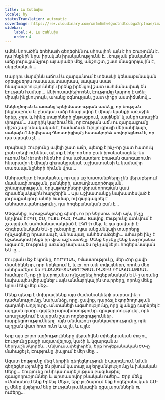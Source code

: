 ```yaml
---
title: Լա Էսենսիա
locale: hy
statusTranslation: automatic
coverImage: https://res.cloudinary.com/xmfm6mhw3gwctndtcubgx2rptnae/image/upload/v1740468922/small_cover_tratado_de_psicologia_revolucionaria_a4c0dca4e0.webp
sidebar:
    label: 4. Լա Էսենսիա
    order: 4
---
```

Ամեն նորածին երեխայի գեղեցիկն ու սիրալիրն այն է իր Էությունն է. դա ինքնին նրա իրական իրականությունն է... Էության բնականոն աճը յուրաքանչյուր արարածի մեջ, անշուշտ, շատ մնացորդային է, սկզբնական...

Մարդու մարմինն աճում և զարգանում է տեսակի կենսաբանական օրենքներին համապատասխան, սակայն նման հնարավորություններն իրենք իրենցով շատ սահմանափակ են Էության համար... Անխուսափելիորեն, Էությունը կարող է աճել միայն ինքնուրույն, առանց օգնության, շատ փոքր աստիճանով...

Անկեղծորեն և առանց երկիմաստության ասենք, որ Էության ինքնաբուխ և բնական աճը հնարավոր է միայն կյանքի առաջին երեք, չորս և հինգ տարիների ընթացքում, այսինքն՝ կյանքի առաջին փուլում... Մարդիկ կարծում են, որ Էության աճն ու զարգացումը միշտ շարունակական է, համաձայն էվոլյուցիայի մեխանիկայի, սակայն Ունիվերսալ Գնոստիցիզմը հստակորեն սովորեցնում է, որ դա այդպես չէ...

Որպեսզի Էությունը ավելի շատ աճի, պետք է ինչ-որ շատ հատուկ բան տեղի ունենա, պետք է ինչ-որ նոր բան իրականացնել: Ես ուզում եմ շեշտել ինքն իր վրա աշխատելը: Էության զարգացումը հնարավոր է միայն գիտակցական աշխատանքի և կամավոր տառապանքների հիման վրա...

Անհրաժեշտ է հասկանալ, որ այս աշխատանքները չեն վերաբերում մասնագիտության, բանկերի, ատաղձագործության, շինարարության, երկաթուղիների վերանորոգման կամ գրասենյակային հարցերին... Այս աշխատանքը նախատեսված է յուրաքանչյուր անձի համար, ով զարգացրել է անհատականությունը. դա հոգեբանական բան է...

Մեզանից յուրաքանչյուրը գիտի, որ իր ներսում ունի այն, ինչը կոչվում է ԷԳՈ, ԵՍ, ԻՆՔՆ ԻՆՁ, ԻՆՔՆ: Ցավոք, Էությունը գտնվում է շշալցված, սահմանափակված է ԷԳՈ-ի մեջ, և դա ցավալի է: Հոգեբանական ԵՍ-ը լուծարելը, դրա անցանկալի տարրերը ոչնչացնելը հրատապ է, անհապաղ, անհետաձգելի... ահա թե ինչ է նշանակում ինքն իր վրա աշխատելը: Մենք երբեք չենք կարողանա ազատել Էությունը առանց նախապես ոչնչացնելու հոգեբանական ԵՍ-ը...

Էության մեջ է կրոնը, ԲՈՒԴԴԱՆ, Իմաստությունը, մեր Հոր ցավի մասնիկները, որը երկնքում է, և բոլոր այն տվյալները, որոնք մեզ անհրաժեշտ են ԻՆՔՆԱԳԻՏԱԿՑՈՒԹՅԱՆ ԻՆՏԻՄ ԻՐԱԿԱՆԱՑՄԱՆ համար: Ոչ ոք չի կարողանա ոչնչացնել հոգեբանական ԵՍ-ը առանց նախապես վերացնելու այն անմարդկային տարրերը, որոնք մենք կրում ենք մեր մեջ...

Մենք պետք է մոխրացնենք այս ժամանակների սարսափելի դաժանությունը. նախանձը, որը, ցավոք, դարձել է գործողության գաղտնի աղբյուրը. անտանելի ագահությունը, որը կյանքը դարձրել է այդքան դառը. զզվելի չարախոսությունը. զրպարտությունը, որն առաջացնում է այսքան շատ ողբերգություններ. հարբեցողությունները. այն անմաքուր ցանկասիրությունը, որն այդքան վատ հոտ ունի և այլն, և այլն:

Երբ այս բոլոր պղծությունները վերածվեն տիեզերական փոշու, Էությունը բացի ազատվելուց, կաճի և կզարգանա ներդաշնակորեն... Անխուսափելիորեն, երբ հոգեբանական ԵՍ-ը մահացել է, Էությունը փայլում է մեր մեջ...

Ազատ Էությունը մեզ ներքին գեղեցկություն է պարգևում. նման գեղեցկությունից են բխում կատարյալ երջանկությունը և իսկական Սերը... Էությունը ունի կատարելության բազմաթիվ զգացողություններ և արտասովոր բնական ուժեր... Երբ մենք «Մահանում ենք Իրենց Մեջ», երբ լուծարում ենք հոգեբանական ԵՍ-ը, մենք վայելում ենք Էության թանկագին զգայարաններն ու ուժերը...

